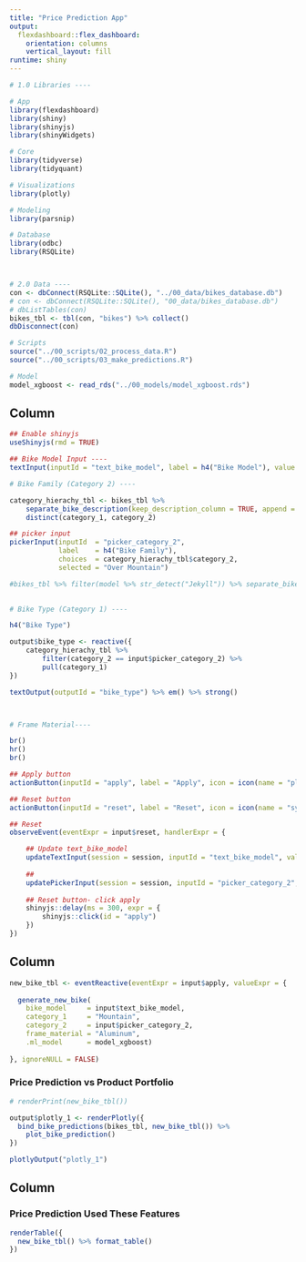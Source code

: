 ```yaml
---
title: "Price Prediction App"
output: 
  flexdashboard::flex_dashboard:
    orientation: columns
    vertical_layout: fill
runtime: shiny
---
```


```r

# 1.0 Libraries ----

# App
library(flexdashboard)
library(shiny)
library(shinyjs)
library(shinyWidgets)

# Core
library(tidyverse)
library(tidyquant)

# Visualizations
library(plotly)

# Modeling
library(parsnip)

# Database
library(odbc)
library(RSQLite)



# 2.0 Data ----
con <- dbConnect(RSQLite::SQLite(), "../00_data/bikes_database.db")
# con <- dbConnect(RSQLite::SQLite(), "00_data/bikes_database.db")
# dbListTables(con)
bikes_tbl <- tbl(con, "bikes") %>% collect()
dbDisconnect(con)

# Scripts
source("../00_scripts/02_process_data.R")
source("../00_scripts/03_make_predictions.R")

# Model
model_xgboost <- read_rds("../00_models/model_xgboost.rds")
```


<!-- Inputs Area-->

Column {.sidebar}
-----------------------------------------------------------------------

```r
## Enable shinyjs
useShinyjs(rmd = TRUE)

## Bike Model Input ----
textInput(inputId = "text_bike_model", label = h4("Bike Model"), value = "Jekyll Al 1 Black Inc.")

# Bike Family (Category 2) ----

category_hierachy_tbl <- bikes_tbl %>% 
    separate_bike_description(keep_description_column = TRUE, append = FALSE) %>% 
    distinct(category_1, category_2)

## picker input
pickerInput(inputId  = "picker_category_2", 
            label    = h4("Bike Family"), 
            choices  = category_hierachy_tbl$category_2, 
            selected = "Over Mountain")

#bikes_tbl %>% filter(model %>% str_detect("Jekyll")) %>% separate_bike_description()
 

# Bike Type (Category 1) ----

h4("Bike Type")

output$bike_type <- reactive({
    category_hierachy_tbl %>% 
        filter(category_2 == input$picker_category_2) %>% 
        pull(category_1)
})

textOutput(outputId = "bike_type") %>% em() %>% strong()



# Frame Material----

br()
hr()
br() 

## Apply button
actionButton(inputId = "apply", label = "Apply", icon = icon(name = "play", lib = "font-awesome"))

## Reset button
actionButton(inputId = "reset", label = "Reset", icon = icon(name = "sync", lib = "font-awesome"))

## Reset
observeEvent(eventExpr = input$reset, handlerExpr = {

    ## Update text_bike_model
    updateTextInput(session = session, inputId = "text_bike_model", value = "Jekyll Al 1 Black Inc.")
    
    ##
    updatePickerInput(session = session, inputId = "picker_category_2", selected = "Over Mountain")
    
    ## Reset button- click apply
    shinyjs::delay(ms = 300, expr = {
        shinyjs::click(id = "apply")
    })
})

```


<!-- Plot Area -->

Column {data-width=650}
-----------------------------------------------------------------------

```r
new_bike_tbl <- eventReactive(eventExpr = input$apply, valueExpr = {
  
  generate_new_bike(
    bike_model     = input$text_bike_model, 
    category_1     = "Mountain", 
    category_2     = input$picker_category_2, 
    frame_material = "Aluminum", 
    .ml_model      = model_xgboost)
  
}, ignoreNULL = FALSE)


```


### Price Prediction vs Product Portfolio

```r
# renderPrint(new_bike_tbl())

output$plotly_1 <- renderPlotly({
  bind_bike_predictions(bikes_tbl, new_bike_tbl()) %>%
    plot_bike_prediction()
})

plotlyOutput("plotly_1")

```

<!-- Table Area -->

Column {data-width=350}
-----------------------------------------------------------------------

### Price Prediction Used These Features

```r
renderTable({
  new_bike_tbl() %>% format_table()
})


```



